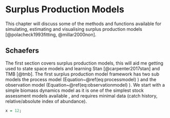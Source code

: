 # Surplus Production Models {#SPM}

This chapter will discuss some of the methods and functions available for simulating, estimating and visualising surplus production models [@polacheck1993fitting, @millar2000non].

## Schaefers
The first section covers surplus production models, this will aid me getting used to state space models and learning Stan [@carpenter2017stan] and TMB [@tmb]. The first surplus production model framework has two sub models the process model (Equation~\@ref(eq:processmodel)	) and the observation model (Equation~\@ref(eq:observationmodel)	). We start with a simple biomass dynamics model as it is one of the simplest stock assessment models available \cite{hilborn1992quantitative}, and requires minimal data (catch history, relative/absolute index of abundance).
	
\begin{equation}
B_{t+1} = f(B_t | \boldsymbol{\theta}) e^{\epsilon_{t,p} - 0.5\sigma^2_p}
  (\#eq:processmodel)
\end{equation}
	
	
\begin{equation}
  I_t = g(B_t | \boldsymbol{\theta}) e^{\epsilon_{t,o} - 0.5\sigma^2_o}
  (\#eq:observationmodel)
\end{equation}	
	
```r
x = 12;
```	


